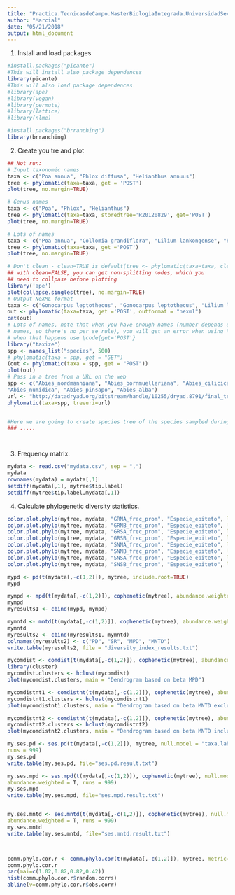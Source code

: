 ```yaml
---
title: "Practica.TecnicasdeCampo.MasterBiologiaIntegrada.UniversidadSevilla"
author: "Marcial"
date: "05/21/2018"
output: html_document
---
```

1. Install and load packages

```r
#install.packages("picante")
#This will install also package dependences
library(picante)
#This will also load package dependences
#library(ape)
#library(vegan)
#library(permute)
#library(lattice)
#library(nlme)

#install.packages("brranching")
library(brranching)

```

2. Create you tre and plot

```r

## Not run:
# Input taxonomic names
taxa <- c("Poa annua", "Phlox diffusa", "Helianthus annuus")
tree <- phylomatic(taxa=taxa, get = 'POST')
plot(tree, no.margin=TRUE)

# Genus names
taxa <- c("Poa", "Phlox", "Helianthus")
tree <- phylomatic(taxa=taxa, storedtree='R20120829', get='POST')
plot(tree, no.margin=TRUE)

# Lots of names
taxa <- c("Poa annua", "Collomia grandiflora", "Lilium lankongense", "Phlox diffusa", "Iteadaphne caudata", "Gagea sarmentosa", "Helianthus annuus")
tree <- phylomatic(taxa=taxa, get ='POST')
plot(tree, no.margin=TRUE)

# Don't clean - clean=TRUE is default(tree <- phylomatic(taxa=taxa, clean = FALSE))
## with clean=FALSE, you can get non-splitting nodes, which you
## need to collpase before plotting
library('ape')
plot(collapse.singles(tree), no.margin=TRUE)
# Output NeXML format
taxa <- c("Gonocarpus leptothecus", "Gonocarpus leptothecus", "Lilium lankongense")
out <- phylomatic(taxa=taxa, get ='POST', outformat = "nexml")
cat(out)
# Lots of names, note that when you have enough names (number depends on length of individual
# names, so there's no per se rule), you will get an error when using \code{get='GET'},
# when that happens use \code{get='POST'}
library("taxize")
spp <- names_list("species", 500)
# phylomatic(taxa = spp, get = "GET")
(out <- phylomatic(taxa = spp, get = "POST"))
plot(out)
# Pass in a tree from a URL on the web
spp <- c("Abies_nordmanniana", "Abies_bornmuelleriana", "Abies_cilicica", "Abies_cephalonica",
"Abies_numidica", "Abies_pinsapo", "Abies_alba")
url <- "http://datadryad.org/bitstream/handle/10255/dryad.8791/final_tree.tre?sequence=1"
phylomatic(taxa=spp, treeuri=url)


#Here we are going to create species tree of the species sampled during field work
### .....




```


3. Frequency matrix.

```r
mydata <- read.csv("mydata.csv", sep = ",")
mydata
rownames(mydata) = mydata[,1]
setdiff(mydata[,1], mytree$tip.label)
setdiff(mytree$tip.label,mydata[,1])

```

4. Calculate phylogenetic diversity statistics.

```r
color.plot.phylo(mytree, mydata, "GRNA_frec_prom", "Especie_epiteto", leg.cex = 0.6, main = "Gredos Norte Alto") 
color.plot.phylo(mytree, mydata, "GRNB_frec_prom", "Especie_epiteto", leg.cex = 0.6, main = "Gredos Norte Bajo") 
color.plot.phylo(mytree, mydata, "GRSA_frec_prom", "Especie_epiteto", leg.cex = 0.6, main = "Gredos Sur Alto") 
color.plot.phylo(mytree, mydata, "GRSB_frec_prom", "Especie_epiteto", leg.cex = 0.6, main = "Gredos Sur Bajo") 
color.plot.phylo(mytree, mydata, "SNNA_frec_prom", "Especie_epiteto", leg.cex = 0.6, main = "Sierra Nevada Norte Alto") 
color.plot.phylo(mytree, mydata, "SNNB_frec_prom", "Especie_epiteto", leg.cex = 0.6, main = "Sierra Nevada Norte Bajo") 
color.plot.phylo(mytree, mydata, "SNSA_frec_prom", "Especie_epiteto", leg.cex = 0.6, main = "Sierra Nevada Sur Alto") 
color.plot.phylo(mytree, mydata, "SNSB_frec_prom", "Especie_epiteto", leg.cex = 0.6, main = "Sierra Nevada Sur Bajo") 

mypd <- pd(t(mydata[,-c(1,2)]), mytree, include.root=TRUE)
mypd

mympd <- mpd(t(mydata[,-c(1,2)]), cophenetic(mytree), abundance.weighted=T)
mympd
myresults1 <- cbind(mypd, mympd)

mymntd <- mntd(t(mydata[,-c(1,2)]), cophenetic(mytree), abundance.weighted=T)
mymntd
myresults2 <- cbind(myresults1, mymntd)
colnames(myresults2) <- c("PD", "SR", "MPD", "MNTD")
write.table(myresults2, file = "diversity_index_results.txt")

mycomdist <- comdist(t(mydata[,-c(1,2)]), cophenetic(mytree), abundance.weighted=T)
library(cluster)
mycomdist.clusters <- hclust(mycomdist)
plot(mycomdist.clusters, main = "Dendrogram based on beta MPD")

mycomdistnt1 <- comdistnt(t(mydata[,-c(1,2)]), cophenetic(mytree), abundance.weighted=F, exclude.conspecifics = T)
mycomdistnt1.clusters <- hclust(mycomdistnt1)
plot(mycomdistnt1.clusters, main = "Dendrogram based on beta MNTD excluding conspecifics")

mycomdistnt2 <- comdistnt(t(mydata[,-c(1,2)]), cophenetic(mytree), abundance.weighted=F, exclude.conspecifics = F)
mycomdistnt2.clusters <- hclust(mycomdistnt2)
plot(mycomdistnt2.clusters, main = "Dendrogram based on beta MNTD including conspecifics")

my.ses.pd <- ses.pd(t(mydata[,-c(1,2)]), mytree, null.model = "taxa.labels",
runs = 999)
my.ses.pd
write.table(my.ses.pd, file="ses.pd.result.txt")

my.ses.mpd <- ses.mpd(t(mydata[,-c(1,2)]), cophenetic(mytree), null.model = "taxa.labels",
abundance.weighted = T, runs = 999)
my.ses.mpd
write.table(my.ses.mpd, file="ses.mpd.result.txt")


my.ses.mntd <- ses.mntd(t(mydata[,-c(1,2)]), cophenetic(mytree), null.model = "taxa.labels",
abundance.weighted = T, runs = 999)
my.ses.mntd
write.table(my.ses.mntd, file="ses.mntd.result.txt")



comm.phylo.cor.r <- comm.phylo.cor(t(mydata[,-c(1,2)]), mytree, metric="cij",null.model="sample.taxa.labels")
comm.phylo.cor.r
par(mai=c(1.02,0.82,0.82,0.42))
hist(comm.phylo.cor.r$random.corrs)
abline(v=comm.phylo.cor.r$obs.corr)

```

